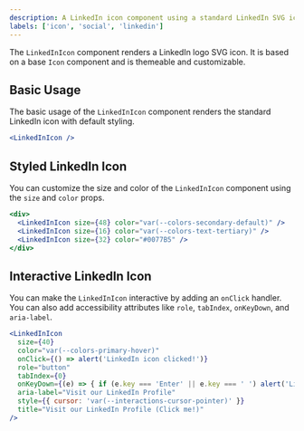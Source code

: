 ```yaml
---
description: A LinkedIn icon component using a standard LinkedIn SVG icon.
labels: ['icon', 'social', 'linkedin']
---
```


The `LinkedInIcon` component renders a LinkedIn logo SVG icon.  It is based on a base `Icon` component and is themeable and customizable.

## Basic Usage

The basic usage of the `LinkedInIcon` component renders the standard LinkedIn icon with default styling.

```jsx
<LinkedInIcon />
```
## Styled LinkedIn Icon
You can customize the size and color of the `LinkedInIcon` component using the `size` and `color` props.
```jsx
<div>
  <LinkedInIcon size={48} color="var(--colors-secondary-default)" />
  <LinkedInIcon size={16} color="var(--colors-text-tertiary)" />
  <LinkedInIcon size={32} color="#0077B5" />
</div>
```
## Interactive LinkedIn Icon
You can make the `LinkedInIcon` interactive by adding an `onClick` handler.  You can also add accessibility attributes like `role`, `tabIndex`, `onKeyDown`, and `aria-label`.
```jsx
<LinkedInIcon
  size={40}
  color="var(--colors-primary-hover)"
  onClick={() => alert('LinkedIn icon clicked!')}
  role="button"
  tabIndex={0}
  onKeyDown={(e) => { if (e.key === 'Enter' || e.key === ' ') alert('LinkedIn icon clicked!') }}
  aria-label="Visit our LinkedIn Profile"
  style={{ cursor: 'var(--interactions-cursor-pointer)' }}
  title="Visit our LinkedIn Profile (Click me!)"
/>